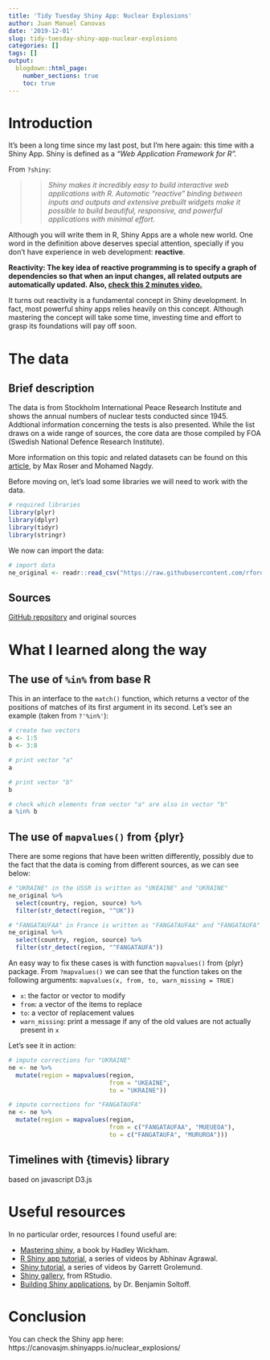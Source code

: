 ```yaml
---
title: 'Tidy Tuesday Shiny App: Nuclear Explosions'
author: Juan Manuel Canovas
date: '2019-12-01'
slug: tidy-tuesday-shiny-app-nuclear-explosions
categories: []
tags: []
output:
  blogdown::html_page:
    number_sections: true
    toc: true
---
```



# Introduction  

It’s been a long time since my last post, but I’m here again: this time with a Shiny App. Shiny is defined as a *"Web Application Framework for R".*   

From `?shiny`:

>> *Shiny makes it incredibly easy to build interactive web applications with R. Automatic "reactive" binding between inputs and outputs and extensive prebuilt widgets make it possible to build beautiful, responsive, and powerful applications with minimal effort.*

Although you will write them in R, Shiny Apps are a whole new world. One word in the definition above deserves special attention, specially if you don’t have experience in web development: **reactive**. 

**Reactivity: The key idea of reactive programming is to specify a graph of dependencies so that when an input changes, all related outputs are automatically updated. Also, [check this 2 minutes video.](https://vimeo.com/rstudioinc/review/131218530/212d8a5a7a/#t=47m25s)**  

It turns out reactivity is a fundamental concept in Shiny development. In fact, most powerful shiny apps relies heavily on this concept. Although mastering the concept will take some time, investing time and effort to grasp its foundations will pay off soon.

# The data  

## Brief description  

The data is from Stockholm International Peace Research Institute and shows the annual numbers of nuclear tests conducted
since 1945. Addtional information concerning the tests is also presented. While the list draws on a wide range of sources, the core data are those compiled by FOA (Swedish National Defence Research Institute).   

More information on this topic and related datasets can be found on this [article](https://ourworldindata.org/nuclear-weapons), by Max Roser and Mohamed Nagdy.

Before moving on, let's load some libraries we will need to work with the data.   

```r
# required libraries
library(plyr)
library(dplyr)
library(tidyr)
library(stringr)
```

We now can import the data:  

```r
# import data
ne_original <- readr::read_csv("https://raw.githubusercontent.com/rfordatascience/tidytuesday/master/data/2019/2019-08-20/nuclear_explosions.csv")
```


## Sources  

[GitHub repository](https://github.com/rfordatascience/tidytuesday/tree/master/data/2019/2019-08-20) and original sources  


# What I learned along the way

## The use of `%in%` from base R   

This in an interface to the `match()` function, which returns a vector of the positions of matches of its first argument in its second. Let's see an example (taken from `?'%in%'`):

```r
# create two vectors
a <- 1:5
b <- 3:8

# print vector "a"
a

# print vector "b"
b

# check which elements from vector "a" are also in vector "b"
a %in% b
```


## The use of `mapvalues()` from {plyr}  

There are some regions that have been written differently, possibly due to the fact that the data is coming from different sources, as we can see below:  

```r
# "UKRAINE" in the USSR is written as "UKEAINE" and "UKRAINE"
ne_original %>% 
  select(country, region, source) %>% 
  filter(str_detect(region, "^UK"))

# "FANGATAUFAA" in France is written as "FANGATAUFAA" and "FANGATAUFA"
ne_original %>% 
  select(country, region, source) %>% 
  filter(str_detect(region, "^FANGATAUFA"))
```

An easy way to fix these cases is with function `mapvalues()` from {plyr} package. From `?mapvalues()` we can see that the function takes on the following arguments: `mapvalues(x, from, to, warn_missing = TRUE)`

* `x`: the factor or vector to modify  
* `from`: a vector of the items to replace  
* `to`: a vector of replacement values  
* `warn_missing`: print a message if any of the old values are not actually present in `x`

Let's see it in action:  

```r
# impute corrections for "UKRAINE"
ne <- ne %>% 
  mutate(region = mapvalues(region, 
                            from = "UKEAINE", 
                            to = "UKRAINE"))

# impute corrections for "FANGATAUFA"
ne <- ne %>% 
  mutate(region = mapvalues(region, 
                            from = c("FANGATAUFAA", "MUEUEOA"), 
                            to = c("FANGATAUFA", "MURUROA")))
```


## Timelines with {timevis} library 

based on javascript D3.js   


# Useful resources  

In no particular order, resources I found useful are:   

* [Mastering shiny](https://mastering-shiny.org/), a book by Hadley Wickham.
* [R Shiny app tutorial](https://www.youtube.com/watch?v=_0ORRJqctHE&list=PL6wLL_RojB5xNOhe2OTSd-DPkMLVY9DfB), a series of videos by Abhinav Agrawal.  
* [Shiny tutorial](https://shiny.rstudio.com/tutorial/), a series of videos by Garrett Grolemund.  
* [Shiny gallery](https://shiny.rstudio.com/gallery/), from RStudio.  
* [Building Shiny applications](https://cfss.uchicago.edu/notes/shiny/), by Dr. Benjamin Soltoff.  


# Conclusion  

You can check the Shiny app here:   
https://canovasjm.shinyapps.io/nuclear_explosions/

